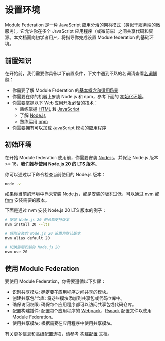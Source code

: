 # 设置环境

Module Federation 是一种 JavaScript 应用分治的架构模式（类似于服务端的微服务），它允许你在多个 JavaScript 应用程序（或微前端）之间共享代码和资源。本文档面向初学者用户，将指导你完成设置 Module federation 的基础环境。

## 前置知识

在开始前，我们需要你具备以下前置条件，下文中遇到不熟的名词请查看[名词解释](/guide/start/glossary)：

- 你需要了解 Module Federation 的[基本概念和适用场景](/guide/start/index)
- 你需要在你的机器上安装 Node.js 和 npm，参考下面的 [初始化环境](#初始环境)。
- 你需要掌握以下 Web 应用开发必备的技术：
  - 熟练掌握 [HTML](https://developer.mozilla.org/en-US/docs/Web/HTML) 和 [JavaScript](https://developer.mozilla.org/en-US/docs/Web/JavaScript/Language_Overview)
  - 了解 [Node.js](https://nodejs.org/en/about/)
  - 熟练运用 [npm](https://www.npmjs.com/package/npm)
- 你需要拥有可以加载 JavaScript 模块的应用程序

## 初始环境

在开始 Module federation 使用前，你需要安装 [Node.js](https://nodejs.org/)，并保证 Node.js 版本 >= 16，**我们推荐使用 Node.js 20 的 LTS 版本**。

你可以通过以下命令检查当前使用的 Node.js 版本：

```bash
node -v
```

如果你当前的环境中尚未安装 Node.js，或是安装的版本过低，可以通过 [nvm](https://github.com/nvm-sh/nvm) 或 [fnm](https://github.com/Schniz/fnm) 安装需要的版本。

下面是通过 nvm 安装 Node.js 20 LTS 版本的例子：

```bash
# 安装 Node.js 20 的长期支持版本
nvm install 20 --lts

# 将刚安装的 Node.js 20 设置为默认版本
nvm alias default 20

# 切换到刚安装的 Node.js 20
nvm use 20
```

## 使用 Module Federation

要使用 Module Federation，你需要遵循以下步骤：

- 识别共享模块: 确定要在应用程序之间共享的模块。
- 创建共享包/仓库: 将这些模块添加到共享包或代码仓库中。
- 确保访问权限: 确保每个应用程序都可以访问共享包或代码仓库。
- 配置构建插件: 配置每个应用程序的 [Webpack](/guide/basic/webpack)、[Rspack](/guide/basic/rspack) 配置文件以使用 Module Federation。
- 使用共享模块: 根据需要在应用程序中使用共享模块。

有关更多信息和高级配置选项，请参考 [构建配置](/config/index) 文档。

